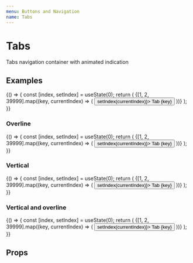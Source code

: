 ```yaml
---
menu: Buttons and Navigation
name: Tabs
---
```



# Tabs

Tabs navigation container with animated indication

## Examples

<Playground>
  {() => {
    const [index, setIndex] = useState(0);
    return (
      <Tabs index={index}>
        {[1, 2, 39999].map((key, currentIndex) => (
          <Button key={key} onClick={() => setIndex(currentIndex)}>
            Tab {key}
          </Button>
        ))}
      </Tabs>
    );
  }}
</Playground>

### Overline

<Playground>
  {() => {
    const [index, setIndex] = useState(0);
    return (
      <Tabs index={index} color="secondary" overline>
        {[1, 2, 39999].map((key, currentIndex) => (
          <Button key={key} onClick={() => setIndex(currentIndex)}>
            Tab {key}
          </Button>
        ))}
      </Tabs>
    );
  }}
</Playground>

### Vertical

<Playground>
  {() => {
    const [index, setIndex] = useState(0);
    return (
      <Tabs index={index} vertical>
        {[1, 2, 39999].map((key, currentIndex) => (
          <Button key={key} onClick={() => setIndex(currentIndex)}>
            Tab {key}
          </Button>
        ))}
      </Tabs>
    );
  }}
</Playground>

### Vertical and overline

<Playground>
  {() => {
    const [index, setIndex] = useState(0);
    return (
      <Tabs index={index} overline vertical>
        {[1, 2, 39999].map((key, currentIndex) => (
          <Button key={key} onClick={() => setIndex(currentIndex)}>
            Tab {key}
          </Button>
        ))}
      </Tabs>
    );
  }}
</Playground>

## Props

<Props of={Tabs} />
